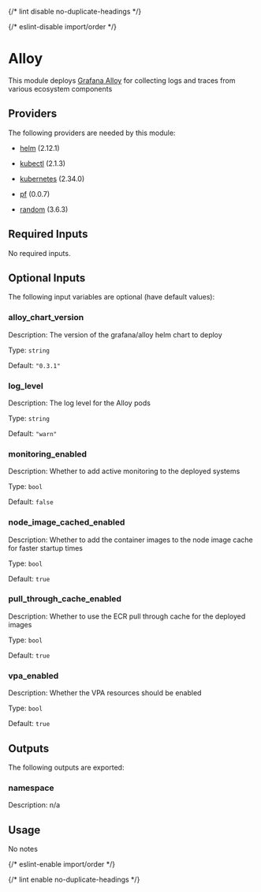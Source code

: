 
{/* lint disable no-duplicate-headings */}

{/* eslint-disable import/order */}

<ModuleHeader name="kube_alloy" sourceHref="https://github.com/Panfactum/stack/tree/__PANFACTUM_VERSION_MAIN__/packages/infrastructure/kube_alloy" status="alpha" type="direct" />

# Alloy

This module deploys [Grafana Alloy](https://grafana.com/docs/alloy/latest/)
for collecting logs and traces from various ecosystem components

## Providers

The following providers are needed by this module:

* [helm](https://registry.terraform.io/providers/hashicorp/helm/2.12.1/docs) (2.12.1)

* [kubectl](https://registry.terraform.io/providers/alekc/kubectl/2.1.3/docs) (2.1.3)

* [kubernetes](https://registry.terraform.io/providers/hashicorp/kubernetes/2.34.0/docs) (2.34.0)

* [pf](https://registry.terraform.io/providers/panfactum/pf/0.0.7/docs) (0.0.7)

* [random](https://registry.terraform.io/providers/hashicorp/random/3.6.3/docs) (3.6.3)

## Required Inputs

No required inputs.

## Optional Inputs

The following input variables are optional (have default values):

### alloy\_chart\_version

Description: The version of the grafana/alloy helm chart to deploy

Type: `string`

Default: `"0.3.1"`

### log\_level

Description: The log level for the Alloy pods

Type: `string`

Default: `"warn"`

### monitoring\_enabled

Description: Whether to add active monitoring to the deployed systems

Type: `bool`

Default: `false`

### node\_image\_cached\_enabled

Description: Whether to add the container images to the node image cache for faster startup times

Type: `bool`

Default: `true`

### pull\_through\_cache\_enabled

Description: Whether to use the ECR pull through cache for the deployed images

Type: `bool`

Default: `true`

### vpa\_enabled

Description: Whether the VPA resources should be enabled

Type: `bool`

Default: `true`

## Outputs

The following outputs are exported:

### namespace

Description: n/a

## Usage

No notes

{/* eslint-enable import/order */}

{/* lint enable no-duplicate-headings */}
